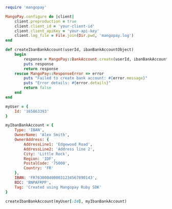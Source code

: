   
```ruby Ruby  
require 'mangopay'

MangoPay.configure do |client|
    client.preproduction = true
    client.client_id = 'your-client-id'
    client.client_apiKey = 'your-api-key'
    client.log_file = File.join(Dir.pwd, 'mangopay.log')
end

def createIbanBankAccount(userId, ibanBankAccountObject)
    begin
        response = MangoPay::BankAccount.create(userId, ibanBankAccountObject)
        puts response
        return response
    rescue MangoPay::ResponseError => error
        puts "Failed to create bank account: #{error.message}"
        puts "Error details: #{error.details}"
        return false
    end
end

myUser = {
    Id: '165863393'
}

myIbanBankAccount = {
    Type: 'IBAN',
    OwnerName: 'Alex Smith',
    OwnerAddress: {
        AddressLine1: 'Edgewood Road',
        AddressLine2: 'Address line 2',
        City: 'Little Rock',
        Region: 'IDF',
        PostalCode: '75000',
        Country: 'FR'
    },
    IBAN: 'FR7630004000031234567890143',
    BIC: 'BNPAFRPP',
    Tag: 'Created using Mangopay Ruby SDK'
}

createIbanBankAccount(myUser[:Id], myIbanBankAccount)  
```